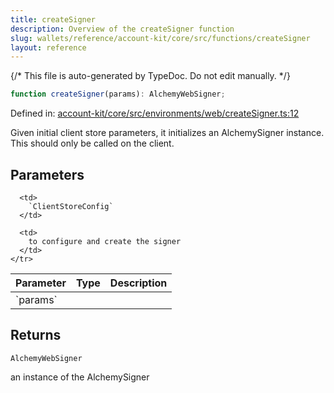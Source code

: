 ```yaml
---
title: createSigner
description: Overview of the createSigner function
slug: wallets/reference/account-kit/core/src/functions/createSigner
layout: reference
---
```


{/* This file is auto-generated by TypeDoc. Do not edit manually. */}

```ts
function createSigner(params): AlchemyWebSigner;
```

Defined in: [account-kit/core/src/environments/web/createSigner.ts:12](https://github.com/alchemyplatform/aa-sdk/blob/9df5be8c23af4e472bcb503c17766b16da0ad87d/account-kit/core/src/environments/web/createSigner.ts#L12)

Given initial client store parameters, it initializes an AlchemySigner instance.
This should only be called on the client.

## Parameters

<table>
  <thead>
    <tr>
      <th align="left">Parameter</th>
      <th align="left">Type</th>
      <th align="left">Description</th>
    </tr>
  </thead>

  <tbody>
    <tr>
      <td>
        `params`
      </td>

      <td>
        `ClientStoreConfig`
      </td>

      <td>
        to configure and create the signer
      </td>
    </tr>

  </tbody>
</table>

## Returns

`AlchemyWebSigner`

an instance of the AlchemySigner

